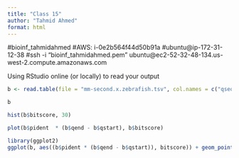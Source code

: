 ```yaml
---
title: "Class 15"
author: "Tahmid Ahmed"
format: html
---
```

#bioinf_tahmidahmed
#AWS: i-0e2b564f44d50b91a
#ubuntu@ip-172-31-12-38
#ssh -i "bioinf_tahmidahmed.pem" ubuntu@ec2-52-32-48-134.us-west-2.compute.amazonaws.com

Using RStudio online (or locally) to read your output

```r
b <- read.table(file = "mm-second.x.zebrafish.tsv", col.names = c("qseqid", "sseqid", "pident", "length", "mismatch", "gapopen", "qstart", "qend", "sstart", "send", "evalue", "bitscore"))
```

```r
b
```

```r
hist(b$bitscore, 30)
```

```r
plot(b$pident  * (b$qend - b$qstart), b$bitscore)
```

```r
library(ggplot2)
ggplot(b, aes((b$pident * (b$qend - b$qstart)), bitscore)) + geom_point(alpha=0.1) + geom_smooth()
```

